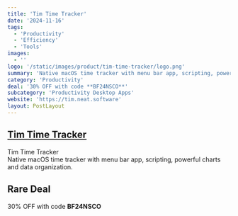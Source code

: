 ```yaml
---
title: 'Tim Time Tracker'
date: '2024-11-16'
tags:
  - 'Productivity'
  - 'Efficiency'
  - 'Tools'
images:
  - ''
logo: '/static/images/product/tim-time-tracker/logo.png'
summary: 'Native macOS time tracker with menu bar app, scripting, powerful charts and data organization.'
category: 'Productivity'
deal: '30% OFF with code **BF24NSCO**'
subcategory: 'Productivity Desktop Apps'
website: 'https://tim.neat.software'
layout: PostLayout
---
```


## [Tim Time Tracker](https://tim.neat.software)

Tim Time Tracker <br/>
Native macOS time tracker with menu bar app, scripting, powerful charts and data organization.

## Rare Deal

30% OFF with code **BF24NSCO**
